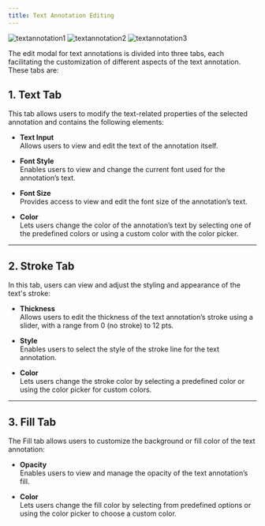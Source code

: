 ```yaml
---
title: Text Annotation Editing
---
```



<div style={{display: "flex", gap: "5px"}}>
<img style={{width: "150px"}} src={textannotation1} alt="textannotation1" />
<img style={{width: "150px"}} src={textannotation2} alt="textannotation2" />
<img style={{width: "150px"}} src={textannotation3} alt="textannotation3" />
</div>

The edit modal for text annotations is divided into three tabs, each facilitating the customization of different aspects of the text annotation. These tabs are:

## 1. Text Tab  
This tab allows users to modify the text-related properties of the selected annotation and contains the following elements:

- **Text Input**  
  Allows users to view and edit the text of the annotation itself.

- **Font Style**  
  Enables users to view and change the current font used for the annotation’s text.

- **Font Size**  
  Provides access to view and edit the font size of the annotation’s text.

- **Color**  
  Lets users change the color of the annotation’s text by selecting one of the predefined colors or using a custom color with the color picker.

---

## 2. Stroke Tab  
In this tab, users can view and adjust the styling and appearance of the text's stroke:

- **Thickness**  
  Allows users to edit the thickness of the text annotation’s stroke using a slider, with a range from 0 (no stroke) to 12 pts.

- **Style**  
  Enables users to select the style of the stroke line for the text annotation.

- **Color**  
  Lets users change the stroke color by selecting a predefined color or using the color picker for custom colors.

---

## 3. Fill Tab  
The Fill tab allows users to customize the background or fill color of the text annotation:

- **Opacity**  
  Enables users to view and manage the opacity of the text annotation’s fill.

- **Color**  
  Lets users change the fill color by selecting from predefined options or using the color picker to choose a custom color.
